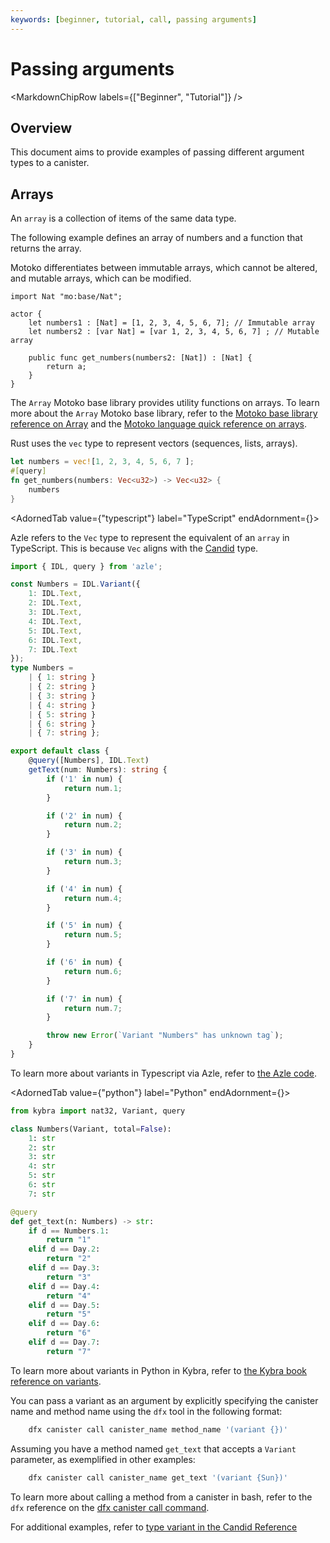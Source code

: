 ```yaml
---
keywords: [beginner, tutorial, call, passing arguments]
---
```




# Passing arguments

<MarkdownChipRow labels={["Beginner", "Tutorial"]} />

## Overview

This document aims to provide examples of passing different argument types to a <GlossaryTooltip>canister</GlossaryTooltip>.

## Arrays

An `array` is a collection of items of the same data type.

The following example defines an array of numbers and a function that returns the array.

<AdornedTabs groupId="language">
<TabItem value="motoko" label="Motoko">

Motoko differentiates between immutable arrays, which cannot be altered, and mutable arrays, which can be modified.

```motoko
import Nat "mo:base/Nat";

actor {
    let numbers1 : [Nat] = [1, 2, 3, 4, 5, 6, 7]; // Immutable array
    let numbers2 : [var Nat] = [var 1, 2, 3, 4, 5, 6, 7] ; // Mutable array

    public func get_numbers(numbers2: [Nat]) : [Nat] {
        return a;
    }
}

```

The `Array` Motoko base library provides utility functions on arrays. To learn more about the `Array` Motoko base library, refer to the [Motoko base library reference on Array](/docs/current/motoko/main/base/Array) and the [Motoko language quick reference on arrays](/docs/current/motoko/main/reference/language-manual#arrays).

</TabItem>

<TabItem value="rust" label="Rust">

Rust uses the `vec` type to represent vectors (sequences, lists, arrays).

```rust
let numbers = vec![1, 2, 3, 4, 5, 6, 7 ];
#[query]
fn get_numbers(numbers: Vec<u32>) -> Vec<u32> {
    numbers
}
```

</TabItem>

<AdornedTab value={"typescript"} label="TypeScript" endAdornment={<BetaChip />}>

Azle refers to the `Vec` type to represent the equivalent of an `array` in TypeScript. This is because `Vec` aligns with the [Candid](/docs/current/developer-docs/smart-contracts/candid/candid-concepts) type.

```typescript
import { IDL, query } from 'azle';

const Numbers = IDL.Variant({
    1: IDL.Text,
    2: IDL.Text,
    3: IDL.Text,
    4: IDL.Text,
    5: IDL.Text,
    6: IDL.Text,
    7: IDL.Text
});
type Numbers =
    | { 1: string }
    | { 2: string }
    | { 3: string }
    | { 4: string }
    | { 5: string }
    | { 6: string }
    | { 7: string };

export default class {
    @query([Numbers], IDL.Text)
    getText(num: Numbers): string {
        if ('1' in num) {
            return num.1;
        }

        if ('2' in num) {
            return num.2;
        }

        if ('3' in num) {
            return num.3;
        }

        if ('4' in num) {
            return num.4;
        }

        if ('5' in num) {
            return num.5;
        }

        if ('6' in num) {
            return num.6;
        }

        if ('7' in num) {
            return num.7;
        }

        throw new Error(`Variant "Numbers" has unknown tag`);
    }
}
```
To learn more about variants in Typescript via Azle, refer to [the Azle code](https://github.com/demergent-labs/azle/blob/main/tests/end_to_end/candid_rpc/class_syntax/complex_types/src/candid_types.ts#L3).

</AdornedTab>

<AdornedTab value={"python"} label="Python" endAdornment={<BetaChip />}>

```python
from kybra import nat32, Variant, query

class Numbers(Variant, total=False):
    1: str
    2: str
    3: str
    4: str
    5: str
    6: str
    7: str

@query
def get_text(n: Numbers) -> str:
    if d == Numbers.1:
        return "1"
    elif d == Day.2:
        return "2"
    elif d == Day.3:
        return "3"
    elif d == Day.4:
        return "4"
    elif d == Day.5:
        return "5"
    elif d == Day.6:
        return "6"
    elif d == Day.7:
        return "7"
```

To learn more about variants in Python in Kybra, refer to [the Kybra book reference on variants](https://demergent-labs.github.io/kybra/reference/candid/variant.html).

</AdornedTab>

<TabItem value="bash" label="bash">

You can pass a variant as an argument by explicitly specifying the canister name and method name using the `dfx` tool in the following format:

```bash
    dfx canister call canister_name method_name '(variant {})'
```
Assuming you have a method named `get_text` that accepts a `Variant` parameter, as exemplified in other examples:

```bash
    dfx canister call canister_name get_text '(variant {Sun})'
```
To learn more about calling a method from a canister in bash, refer to the `dfx` reference on the [dfx canister call command](/docs/current/developer-docs/developer-tools/cli-tools/cli-reference/dfx-canister#dfx-canister-call).

For additional examples, refer to [type variant in the Candid Reference](/docs/current/references/candid-ref#type-variant--n--t--)

</TabItem>
</AdornedTabs>
